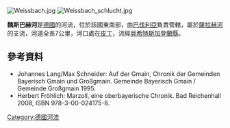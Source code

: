 {{Coord|47.75029|N|12.90822|E|display=title}}
[[Image:Weissbach.jpg|right]]
[[Image:Weissbach_schlucht.jpg|right]]

'''魏斯巴赫河'''是[[德國|德國]]的河流，位於該國東南部，由[[巴伐利亞|巴伐利亞]]負責管轄，屬於[[薩拉赫河|薩拉赫河]]的支流，河道全長7公里，河口處在[[皮丁|皮丁]]，流經[[貝希特斯加登蘭縣|貝希特斯加登蘭縣]]。

==參考資料==
* Johannes Lang/Max Schneider: Auf der Gmain, Chronik der Gemeinden Bayerisch Gmain und Großgmain. Gemeinde Bayerisch Gmain / Gemeinde Großgmain 1995.
* Herbert Fröhlich: Marzoll, eine oberbayerische Chronik. Bad Reichenhall 2008, ISBN 978-3-00-024175-8.

{{Germany-geo-stub}}
[[Category:德國河流|Category:德國河流]]
